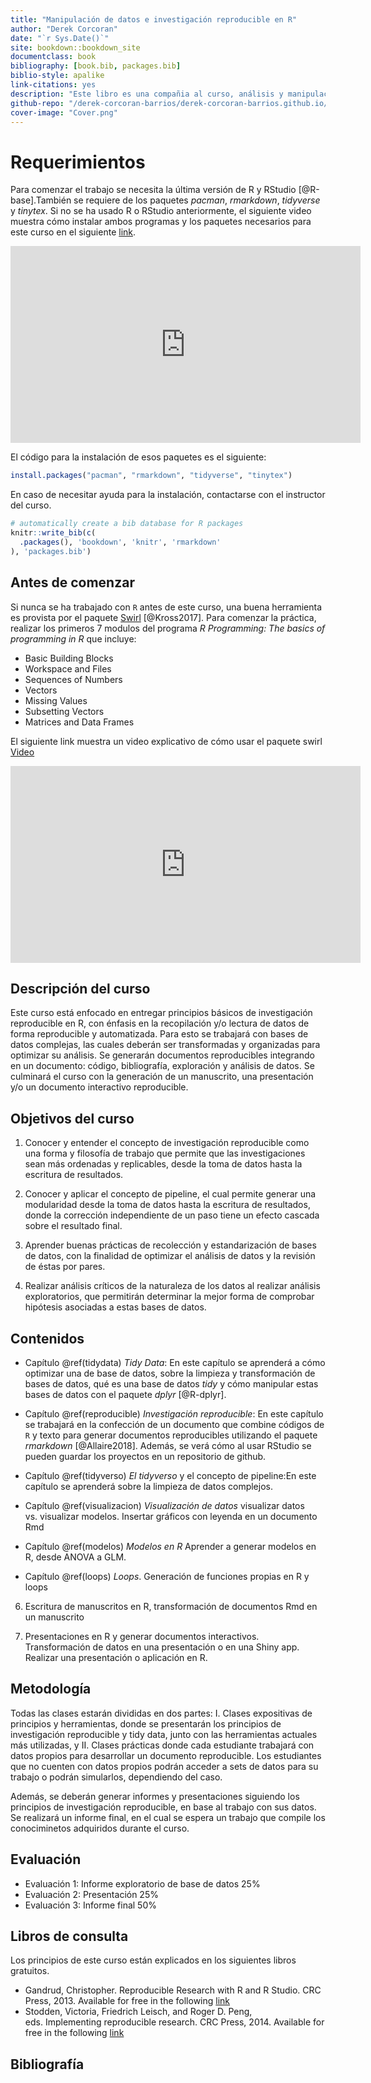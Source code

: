 ```yaml
--- 
title: "Manipulación de datos e investigación reproducible en R"
author: "Derek Corcoran"
date: "`r Sys.Date()`"
site: bookdown::bookdown_site
documentclass: book
bibliography: [book.bib, packages.bib]
biblio-style: apalike
link-citations: yes
description: "Este libro es una compañia al curso, análisis y manipulación de datos en R"
github-repo: "/derek-corcoran-barrios/derek-corcoran-barrios.github.io/tree/master/Libro"
cover-image: "Cover.png"
---
```



# Requerimientos {-}

Para comenzar el trabajo se necesita la última versión de R y RStudio [@R-base].También se requiere de los paquetes *pacman*, *rmarkdown*, *tidyverse* y *tinytex*. Si no se ha usado R o RStudio anteriormente, el siguiente video muestra cómo instalar ambos programas y los paquetes necesarios para este curso en el siguiente [link](https://youtu.be/RtkCAKXsVbw).

<iframe width="560" height="315" src="https://www.youtube.com/embed/RtkCAKXsVbw" frameborder="0" allow="autoplay; encrypted-media" allowfullscreen></iframe>

El código para la instalación de esos paquetes es el siguiente:

```r
install.packages("pacman", "rmarkdown", "tidyverse", "tinytex")
```


En caso de necesitar ayuda para la instalación, contactarse con el instructor del curso.

```r
# automatically create a bib database for R packages
knitr::write_bib(c(
  .packages(), 'bookdown', 'knitr', 'rmarkdown'
), 'packages.bib')
```

## Antes de comenzar

Si nunca se ha trabajado con `R` antes de este curso, una buena herramienta es provista por el paquete [Swirl](http://swirlstats.com/students.html) [@Kross2017]. Para comenzar la práctica, realizar los primeros 7 modulos del programa *R Programming: The basics of programming in R* que incluye:

* Basic Building Blocks
* Workspace and Files
* Sequences of Numbers
* Vectors
* Missing Values
* Subsetting Vectors
* Matrices and Data Frames


El siguiente link muestra un video explicativo de cómo usar el paquete swirl [Video](https://youtu.be/w6L7Ye18yPE)

<iframe width="560" height="315" src="https://www.youtube.com/embed/w6L7Ye18yPE" frameborder="0" allow="autoplay; encrypted-media" allowfullscreen></iframe>

## Descripción del curso

Este curso está enfocado en entregar principios básicos de investigación reproducible en R, con énfasis en la recopilación y/o lectura de datos de forma reproducible y automatizada. Para esto se trabajará con bases de datos complejas, las cuales deberán ser transformadas y organizadas para optimizar su análisis. Se generarán documentos reproducibles integrando en un documento: código, bibliografía, exploración y análisis de datos. Se culminará el curso con la generación de un manuscrito, una presentación y/o un documento interactivo reproducible.

##  Objetivos del curso

1. Conocer y entender el concepto de investigación reproducible como una forma y filosofía de trabajo que permite que las investigaciones sean más ordenadas y replicables, desde  la toma de datos hasta la escritura de resultados.

2. Conocer y aplicar el concepto de pipeline, el cual permite generar una modularidad desde la toma de datos hasta la escritura de resultados, donde la corrección independiente de un paso tiene un efecto cascada sobre el resultado final.

3. Aprender buenas prácticas de recolección y estandarización de bases de datos, con la finalidad de optimizar el análisis de datos y la revisión de éstas por pares.

4. Realizar análisis críticos de la naturaleza de los datos al realizar análisis exploratorios, que permitirán determinar la mejor forma de comprobar hipótesis asociadas a estas bases de datos.

## Contenidos

+  Capítulo \@ref(tidydata) *Tidy Data*: En este capítulo se aprenderá a cómo optimizar una de base de datos, sobre la limpieza y transformación de bases de datos, qué es una base de datos *tidy* y cómo manipular estas bases de datos con el paquete *dplyr* [@R-dplyr].

+  Capítulo \@ref(reproducible) *Investigación reproducible*: En este capítulo se trabajará en la confección de un documento que combine códigos de `R` y texto para generar documentos reproducibles utilizando el paquete *rmarkdown* [@Allaire2018]. Además, se verá cómo al usar RStudio se pueden guardar los proyectos en un repositorio de github.
    
+ Capítulo \@ref(tidyverso) *El tidyverso* y el concepto de pipeline:En este capítulo se aprenderá sobre la limpieza de datos complejos.

+ Capítulo \@ref(visualizacion) *Visualización de datos* visualizar datos vs. visualizar modelos. Insertar gráficos con leyenda en un documento Rmd

+ Capítulo \@ref(modelos) *Modelos en R* Aprender a generar modelos en R, desde ANOVA a GLM.

+ Capítulo \@ref(loops) *Loops*. Generación de funciones propias en R y loops

6. Escritura de manuscritos en R, transformación de documentos Rmd en un manuscrito

7. Presentaciones en R y generar documentos interactivos. Transformación de datos en una presentación o en una Shiny app. Realizar una presentación o aplicación en R.

## Metodología

Todas las clases estarán divididas en dos partes: I. Clases expositivas de principios y herramientas, donde se presentarán los principios de investigación reproducible y tidy data, junto con las herramientas actuales más utilizadas, y II. Clases prácticas donde cada estudiante trabajará con datos propios para desarrollar un documento reproducible. Los estudiantes que no cuenten con datos propios podrán acceder a sets de datos para su trabajo o podrán simularlos, dependiendo del caso.

Además, se deberán generar informes y presentaciones siguiendo los principios de investigación reproducible, en base al trabajo con sus datos. Se realizará un informe final, en el cual se espera un trabajo que compile los conociminetos adquiridos durante el curso.

##  Evaluación

* Evaluación 1: Informe exploratorio de base de datos 25%
* Evaluación 2: Presentación 25%
* Evaluación 3: Informe final 50%


## Libros de consulta

Los principios de este curso están explicados en los siguientes libros gratuitos.

* Gandrud, Christopher. Reproducible Research with R and R Studio. CRC Press, 2013. Available for free in the following
[link](https://englianhu.files.wordpress.com/2016/01/reproducible-research-with-r-and-studio-2nd-edition.pdf)
* Stodden, Victoria, Friedrich Leisch, and Roger D. Peng, eds. Implementing reproducible research. CRC Press, 2014. Available for free in the following [link](http://web.stanford.edu/~vcs/papers/ijclp-STODDEN-2009.pdf)

## Bibliografía